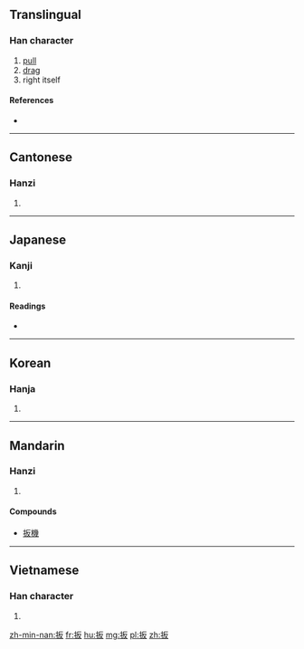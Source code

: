 ==Translingual==

===Han character===
{{Han char|rn=64|rad=手|as=04|sn=7|four=5104<sub>7</sub>|canj=手竹水 (QHE)}}

# [[pull]]
# [[drag]]
# right itself

====References====
* {{Han ref|kx=0419.020|dkj=11837|dj=0765.240|hdz=31840.010|uh=6273|ud=25203|bh=A7E6|bd=42982}}

----

==Cantonese==

===Hanzi===
{{yue-hanzi|jyut=|y=paan1}}

# {{defn|lang=yue|sort=手04}}

----

==Japanese==

===Kanji===
{{ja-kanji|grade=|rs=手04}}

# {{defn|lang=ja|sort=手04}}

====Readings====
* {{ja-readings|on=[[はん]] (han)|kun=[[ひく]] (hiku), [[さく]] (saku), [[ひきとめる]] (hikitomeru)}}

----

==Korean==

===Hanja===
{{ko-hanja|hangeul=반|eumhun=|rv=ban|mr=pan|y=pan}}

# {{defn|lang=ko|sort=手04}}

----

==Mandarin==

===Hanzi===
{{cmn-hanzi|pin=[[bān]] ([[ban1]])|wg=pan<sup>1</sup>}}

# {{defn|lang=cmn|sort=手04}}

====Compounds====
* [[扳機]]

----

==Vietnamese==

===Han character===
{{vi-hantu|[[ban]], [[bẳn]], [[bản]], [[bắn]]|rs=手04}}

# {{defn|lang=vi|sort=手04}}

[[zh-min-nan:扳]]
[[fr:扳]]
[[hu:扳]]
[[mg:扳]]
[[pl:扳]]
[[zh:扳]]